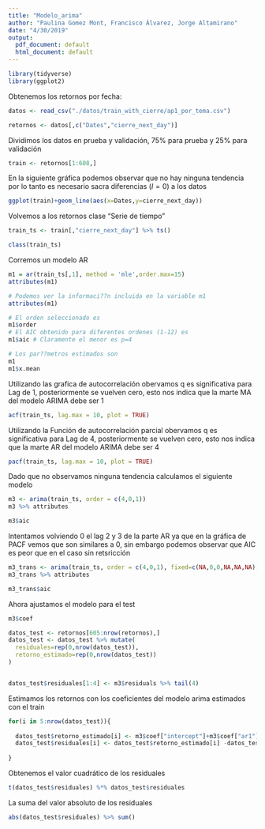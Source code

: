 ```yaml
---
title: "Modelo_arima"
author: "Paulina Gomez Mont, Francisco Álvarez, Jorge Altamirano"
date: "4/30/2019"
output:
  pdf_document: default
  html_document: default
---
```

```r
library(tidyverse)
library(ggplot2)
```

Obtenemos los retornos por fecha:
```r
datos <- read_csv("./datos/train_with_cierre/ap1_por_tema.csv")

retornos <- datos[,c("Dates","cierre_next_day")] 
```


Dividimos los datos en prueba y validación, 75% para prueba y 25% para validación
```r
train <- retornos[1:608,]


```
En la siguiente gráfica podemos observar que no hay ninguna tendencia por lo tanto es necesario sacra diferencias ($I=0$) a los datos
```r
ggplot(train)+geom_line(aes(x=Dates,y=cierre_next_day))

```
Volvemos a los retornos clase "Serie de tiempo"
```r
train_ts <- train[,"cierre_next_day"] %>% ts()

class(train_ts)
```
Corremos un modelo AR
```r
m1 = ar(train_ts[,1], method = 'mle',order.max=15)
attributes(m1)
```

```r
# Podemos ver la informaci??n incluida en la variable m1
attributes(m1)

# El orden seleccionado es
m1$order
# El AIC obtenido para diferentes ordenes (1-12) es
m1$aic # Claramente el menor es p=4

# Los par??metros estimados son
m1
m1$x.mean
```


Utilizando las grafica de autocorrelación obervamos q es significativa para Lag de 1, posteriormente se vuelven cero, esto nos indica que la marte MA del modelo ARIMA debe ser 1
```r
acf(train_ts, lag.max = 10, plot = TRUE)

```
Utilizando la Función de autocorrelación parcial obervamos q es significativa para Lag de 4, posteriormente se vuelven cero, esto nos indica que la marte AR del modelo ARIMA debe ser 4
```r
pacf(train_ts, lag.max = 10, plot = TRUE)

```

Dado que no observamos ninguna tendencia calculamos el siguiente modelo
```r
m3 <- arima(train_ts, order = c(4,0,1))
m3 %>% attributes
```

```r
m3$aic
```
Intentamos volviendo 0 el lag 2 y 3 de la parte AR ya que en la gráfica de PACF vemos que son similares a 0, sin embargo podemos observar que AIC es peor que en el caso sin retsricción
```r
m3_trans <- arima(train_ts, order = c(4,0,1), fixed=c(NA,0,0,NA,NA,NA))
m3_trans %>% attributes
```

```r
m3_trans$aic

```
Ahora ajustamos el modelo para el test
```r


m3$coef


```

```r
datos_test <- retornos[605:nrow(retornos),]
datos_test <- datos_test %>% mutate(
  residuales=rep(0,nrow(datos_test)),
  retorno_estimado=rep(0,nrow(datos_test))
)


datos_test$residuales[1:4] <- m3$residuals %>% tail(4)


```
Estimamos los retornos con los coeficientes del modelo arima estimados con el train
```r
for(i in 5:nrow(datos_test)){
  
  datos_test$retorno_estimado[i] <- m3$coef["intercept"]+m3$coef["ar1"]*datos_test$cierre_next_day[i-1]+m3$coef["ar2"]*datos_test$cierre_next_day[i-2]+m3$coef["ar3"]*datos_test$cierre_next_day[i-3]+m3$coef["ar4"]*datos_test$cierre_next_day[i-4]+m3$coef["ma1"]*datos_test$residuales[i-1]
  datos_test$residuales[i] <- datos_test$retorno_estimado[i] -datos_test$cierre_next_day[i]
  
}

```
Obtenemos el valor cuadrático de los residuales
```r
t(datos_test$residuales) %*% datos_test$residuales

```
La suma del valor absoluto de los residuales
```r

abs(datos_test$residuales) %>% sum()
```